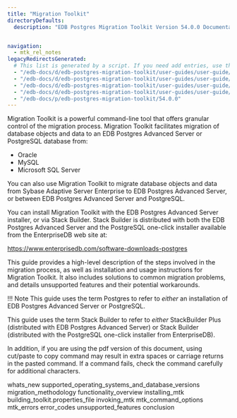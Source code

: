 ```yaml
---
title: "Migration Toolkit"
directoryDefaults:
  description: "EDB Postgres Migration Toolkit Version 54.0.0 Documentation and release notes. EDB postgres Migration ToolKit helps migrate data from oracle or any other database to PostgreSQL or EDB Postgres Advanced server."


navigation: 
  - mtk_rel_notes
legacyRedirectsGenerated:
  # This list is generated by a script. If you need add entries, use the `legacyRedirects` key.
  - "/edb-docs/d/edb-postgres-migration-toolkit/user-guides/user-guide/54.0.0/index.html"
  - "/edb-docs/d/edb-postgres-migration-toolkit/user-guides/user-guide/54.0.0/conclusion.html"
  - "/edb-docs/d/edb-postgres-migration-toolkit/user-guides/user-guide/54.0.0/whats_new.html"
  - "/edb-docs/d/edb-postgres-migration-toolkit/user-guides/user-guide/54.0.0/genindex.html"
  - "/edb-docs/p/edb-postgres-migration-toolkit/54.0.0"
---
```


<div id="index" class="registered_link"></div>

Migration Toolkit is a powerful command-line tool that offers granular control of the migration process. Migration Toolkit facilitates migration of database objects and data to an EDB Postgres Advanced Server or PostgreSQL database from:

-   Oracle
-   MySQL
-   Microsoft SQL Server

You can also use Migration Toolkit to migrate database objects and data from Sybase Adaptive Server Enterprise to EDB Postgres Advanced Server, or between EDB Postgres Advanced Server and PostgreSQL.

You can install Migration Toolkit with the EDB Postgres Advanced Server installer, or via Stack Builder. Stack Builder is distributed with both the EDB Postgres Advanced Server and the PostgreSQL one-click installer available from the EnterpriseDB web site at:

<https://www.enterprisedb.com/software-downloads-postgres>

This guide provides a high-level description of the steps involved in the migration process, as well as installation and usage instructions for Migration Toolkit. It also includes solutions to common migration problems, and details unsupported features and their potential workarounds.

!!! Note
    This guide uses the term Postgres to refer to *either* an installation of EDB Postgres Advanced Server or PostgreSQL.

This guide uses the term Stack Builder to refer to *either* StackBuilder Plus (distributed with EDB Postgres Advanced Server) or Stack Builder (distributed with the PostgreSQL one-click installer from EnterpriseDB).

In addition, if you are using the pdf version of this document, using cut/paste to copy command may result in extra spaces or carriage returns in the pasted command. If a command fails, check the command carefully for additional characters.

<div class="toctree" maxdepth="3">

whats_new supported_operating_systems_and_database_versions migration_methodology functionality_overview installing_mtk building_toolkit.properties_file invoking_mtk mtk_command_options mtk_errors error_codes unsupported_features conclusion

</div>
